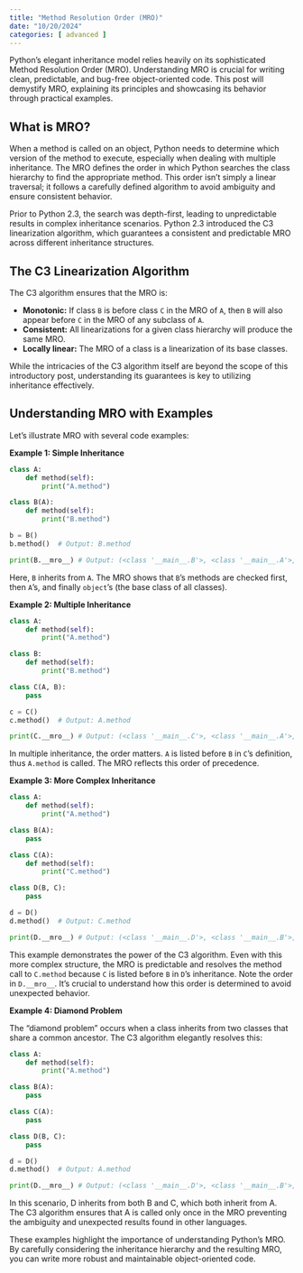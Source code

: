 ```yaml
---
title: "Method Resolution Order (MRO)"
date: "10/20/2024"
categories: [ advanced ]
---
```



Python's elegant inheritance model relies heavily on its sophisticated Method Resolution Order (MRO).  Understanding MRO is crucial for writing clean, predictable, and bug-free object-oriented code.  This post will demystify MRO, explaining its principles and showcasing its behavior through practical examples.

## What is MRO?

When a method is called on an object, Python needs to determine which version of the method to execute, especially when dealing with multiple inheritance.  The MRO defines the order in which Python searches the class hierarchy to find the appropriate method.  This order isn't simply a linear traversal; it follows a carefully defined algorithm to avoid ambiguity and ensure consistent behavior.

Prior to Python 2.3, the search was depth-first, leading to unpredictable results in complex inheritance scenarios. Python 2.3 introduced the C3 linearization algorithm, which guarantees a consistent and predictable MRO across different inheritance structures.

## The C3 Linearization Algorithm

The C3 algorithm ensures that the MRO is:

* **Monotonic:** If class `B` is before class `C` in the MRO of `A`, then `B` will also appear before `C` in the MRO of any subclass of `A`.
* **Consistent:** All linearizations for a given class hierarchy will produce the same MRO.
* **Locally linear:** The MRO of a class is a linearization of its base classes.

While the intricacies of the C3 algorithm itself are beyond the scope of this introductory post, understanding its guarantees is key to utilizing inheritance effectively.

## Understanding MRO with Examples

Let's illustrate MRO with several code examples:

**Example 1: Simple Inheritance**

```python
class A:
    def method(self):
        print("A.method")

class B(A):
    def method(self):
        print("B.method")

b = B()
b.method()  # Output: B.method

print(B.__mro__) # Output: (<class '__main__.B'>, <class '__main__.A'>, <class 'object'>)
```

Here, `B` inherits from `A`. The MRO shows that `B`'s methods are checked first, then `A`'s, and finally `object`'s (the base class of all classes).

**Example 2: Multiple Inheritance**

```python
class A:
    def method(self):
        print("A.method")

class B:
    def method(self):
        print("B.method")

class C(A, B):
    pass

c = C()
c.method()  # Output: A.method

print(C.__mro__) # Output: (<class '__main__.C'>, <class '__main__.A'>, <class '__main__.B'>, <class 'object'>)
```

In multiple inheritance, the order matters.  `A` is listed before `B` in `C`'s definition, thus `A.method` is called. The MRO reflects this order of precedence.


**Example 3: More Complex Inheritance**

```python
class A:
    def method(self):
        print("A.method")

class B(A):
    pass

class C(A):
    def method(self):
        print("C.method")

class D(B, C):
    pass

d = D()
d.method()  # Output: C.method

print(D.__mro__) # Output: (<class '__main__.D'>, <class '__main__.B'>, <class '__main__.C'>, <class '__main__.A'>, <class 'object'>)
```

This example demonstrates the power of the C3 algorithm.  Even with this more complex structure, the MRO is predictable and resolves the method call to `C.method` because `C` is listed before `B` in `D`'s inheritance.  Note the order in `D.__mro__`.  It's crucial to understand how this order is determined to avoid unexpected behavior.

**Example 4: Diamond Problem**

The "diamond problem" occurs when a class inherits from two classes that share a common ancestor.  The C3 algorithm elegantly resolves this:

```python
class A:
    def method(self):
        print("A.method")

class B(A):
    pass

class C(A):
    pass

class D(B, C):
    pass

d = D()
d.method()  # Output: A.method

print(D.__mro__) # Output: (<class '__main__.D'>, <class '__main__.B'>, <class '__main__.C'>, <class '__main__.A'>, <class 'object'>)

```
In this scenario, D inherits from both B and C, which both inherit from A.  The C3 algorithm ensures that A is called only once in the MRO preventing the ambiguity and unexpected results found in other languages.


These examples highlight the importance of understanding Python's MRO.  By carefully considering the inheritance hierarchy and the resulting MRO, you can write more robust and maintainable object-oriented code.

